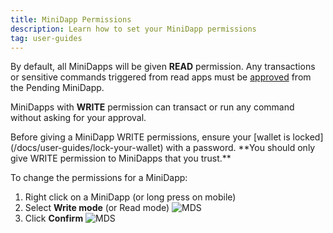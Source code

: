 ---
title: MiniDapp Permissions
description: Learn how to set your MiniDapp permissions
tag: user-guides
---

By default, all MiniDapps will be given **READ** permission. Any transactions or sensitive commands triggered from read apps must be [approved](/docs/userguides/usingyournode/approvingtxns) from the Pending MiniDapp.

MiniDapps with **WRITE** permission can transact or run any command without asking for your approval.

<Callout type="warn">
  Before giving a MiniDapp WRITE permissions, ensure your [wallet is
  locked](/docs/user-guides/lock-your-wallet) with a password. **You should only
  give WRITE permission to MiniDapps that you trust.**
</Callout>

To change the permissions for a MiniDapp:

1. Right click on a MiniDapp (or long press on mobile)
2. Select **Write mode** (or Read mode)
   ![MDS](/img/runanode/mds_updateperms.png)
3. Click **Confirm**
   ![MDS](/img/runanode/mds_writeaccess.png)
